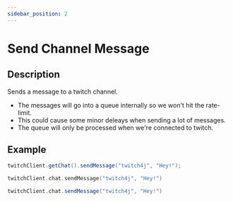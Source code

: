 ```yaml
---
sidebar_position: 2
---
```



# Send Channel Message

## Description

Sends a message to a twitch channel.

* The messages will go into a queue internally so we won't hit the rate-limit.
* This could cause some minor deleays when sending a lot of messages.
* The queue will only be processed when we're connected to twitch.

## Example

<Tabs groupId="code">
<TabItem value="java" label="Java">

```java
twitchClient.getChat().sendMessage("twitch4j", "Hey!");
```

</TabItem>
<TabItem value="kotlin" label="Kotlin">

```kotlin
twitchClient.chat.sendMessage("twitch4j", "Hey!")
```

</TabItem>
<TabItem value="groovy" label="Groovy">

```groovy
twitchClient.chat.sendMessage("twitch4j", "Hey!")
```

</TabItem>
</Tabs>
